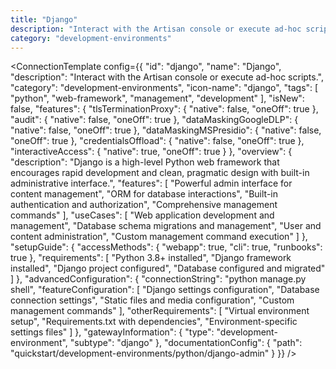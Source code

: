 ```yaml
---
title: "Django"
description: "Interact with the Artisan console or execute ad-hoc scripts."
category: "development-environments"
---
```



<ConnectionTemplate config={{
  "id": "django",
  "name": "Django",
  "description": "Interact with the Artisan console or execute ad-hoc scripts.",
  "category": "development-environments",
  "icon-name": "django",
  "tags": [
    "python",
    "web-framework",
    "management",
    "development"
  ],
  "isNew": false,
  "features": {
    "tlsTerminationProxy": {
      "native": false,
      "oneOff": true
    },
    "audit": {
      "native": false,
      "oneOff": true
    },
    "dataMaskingGoogleDLP": {
      "native": false,
      "oneOff": true
    },
    "dataMaskingMSPresidio": {
      "native": false,
      "oneOff": true
    },
    "credentialsOffload": {
      "native": false,
      "oneOff": true
    },
    "interactiveAccess": {
      "native": true,
      "oneOff": true
    }
  },
  "overview": {
    "description": "Django is a high-level Python web framework that encourages rapid development and clean, pragmatic design with built-in administrative interface.",
    "features": [
      "Powerful admin interface for content management",
      "ORM for database interactions",
      "Built-in authentication and authorization",
      "Comprehensive management commands"
    ],
    "useCases": [
      "Web application development and management",
      "Database schema migrations and management",
      "User and content administration",
      "Custom management command execution"
    ]
  },
  "setupGuide": {
    "accessMethods": {
      "webapp": true,
      "cli": true,
      "runbooks": true
    },
    "requirements": [
      "Python 3.8+ installed",
      "Django framework installed",
      "Django project configured",
      "Database configured and migrated"
    ]
  },
  "advancedConfiguration": {
    "connectionString": "python manage.py shell",
    "featureConfiguration": [
      "Django settings configuration",
      "Database connection settings",
      "Static files and media configuration",
      "Custom management commands"
    ],
    "otherRequirements": [
      "Virtual environment setup",
      "Requirements.txt with dependencies",
      "Environment-specific settings files"
    ]
  },
  "gatewayInformation": {
    "type": "development-environment",
    "subtype": "django"
  },
  "documentationConfig": {
    "path": "quickstart/development-environments/python/django-admin"
  }
}} />
